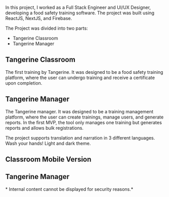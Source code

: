 
<PostHeader
    title='Food Safety Training Software'
    projectName='Tangerine'
    imageName='tangerine/preview-image.png'
    date='2022 - 2023'
    stack='(NextJS, ReactJS, Typescript, ChakraUI, Firebase, Github CI/CD, Firebase Auth, Firebase Realtime Database, NodeJs, Vercel)'
    order='1'
/>

In this project, I worked as a Full Stack Engineer and UI/UX Designer, developing a food safety training software. The project was built using ReactJS, NextJS, and Firebase.

The Project was divided into two parts:

- Tangerine Classroom
- Tangerine Manager

## Tangerine Classroom
The first training by Tangerine. It was designed to be a food safety training platform, where the user can undergo training and receive a certificate upon completion.

## Tangerine Manager
The Tangerine manager. It was designed to be a training management platform, where the user can create trainings, manage users, and generate reports. In the first MVP, the tool only manages one training but generates reports and allows bulk registrations.

<div class='blogGallery'>
    <Media src='/work/tangerine/preview-image.png' alt='tangerine-main-page' />
    The project supports translation and narration in 3 different languages.
    <Media src='/work/tangerine/initial-workflow.mp4' alt='tangerine-main-page' />
    Wash your hands!
    <Media src='/work/tangerine/game.mp4' alt='tangerine-main-page' />
    Light and dark theme.
    <Media src='/work/tangerine/questions-black.png' alt='tangerine-main-page' />
    <Media src='/work/tangerine/questions-white.png' alt='tangerine-main-page' />
    <Media src='/work/tangerine/review.png' alt='tangerine-main-page' />
    <Media src='/work/tangerine/success-page-english.png' alt='tangerine-main-page' />
</div>

## Classroom Mobile Version

<div class='blogGallery mosaic'>
    <Media src='/work/tangerine/mobile-version.png' alt='tangerine-main-page' />
    <Media src='/work/tangerine/mobile-version-white.png' alt='tangerine-main-page' />
    <Media src='/work/tangerine/mobile-version-white-level1.png' alt='tangerine-main-page' />
</div>

## Tangerine Manager

<div class='blogGallery'>
    <Media src='/work/tangerine/tangerine-manager-login.png' alt='tangerine-main-page' />
    <Media src='/work/tangerine/tangerine-manager-restore-password.png' alt='tangerine-main-page' />
    * Internal content cannot be displayed for security reasons.*
</div>
